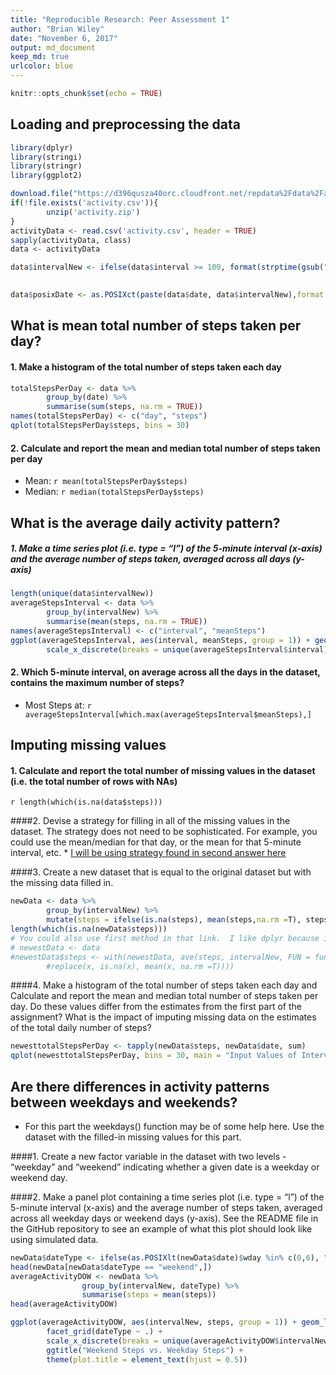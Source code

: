 ```yaml
---
title: "Reproducible Research: Peer Assessment 1"
author: "Brian Wiley"
date: "November 6, 2017"
output: md_document
keep_md: true
urlcolor: blue
---
```


```r
knitr::opts_chunk$set(echo = TRUE)
```

## Loading and preprocessing the data

```r
library(dplyr)
library(stringi)
library(stringr)
library(ggplot2)

download.file("https://d396qusza40orc.cloudfront.net/repdata%2Fdata%2Factivity.zip","~/activity.zip")
if(!file.exists('activity.csv')){
        unzip('activity.zip')
}
activityData <- read.csv('activity.csv', header = TRUE)
sapply(activityData, class)
data <- activityData

data$intervalNew <- ifelse(data$interval >= 100, format(strptime(gsub("([0-9]{1,2})([0-9]{2})", "\\1:\\2",    data$interval),"%H:%M"),"%H:%M"),ifelse(data$interval >=10,sub("^","00:", data$interval),sub("^","00:0", data$interval)))
                               

data$posixDate <- as.POSIXct(paste(data$date, data$intervalNew),format = "%Y-%m-%d %H:%M")
```

## What is mean total number of steps taken per day?
#### 1. Make a histogram of the total number of steps taken each day
```r
totalStepsPerDay <- data %>%
        group_by(date) %>%
        summarise(sum(steps, na.rm = TRUE))
names(totalStepsPerDay) <- c("day", "steps")
qplot(totalStepsPerDay$steps, bins = 30)
```

#### 2. Calculate and report the mean and median total number of steps taken per day
* Mean: `r mean(totalStepsPerDay$steps)`
* Median:  `r median(totalStepsPerDay$steps)`

## What is the average daily activity pattern?
##### 1. Make a time series plot (i.e. type = "l") of the 5-minute interval (x-axis) and the average number of steps taken, averaged across all days (y-axis)
```r
length(unique(data$intervalNew))
averageStepsInterval <- data %>%
        group_by(intervalNew) %>%
        summarise(mean(steps, na.rm = TRUE))
names(averageStepsInterval) <- c("interval", "meanSteps")
ggplot(averageStepsInterval, aes(interval, meanSteps, group = 1)) + geom_line() +
        scale_x_discrete(breaks = unique(averageStepsInterval$interval)[seq(1,length(unique(averageStepsInterval$interval)),12)])
```

#### 2. Which 5-minute interval, on average across all the days in the dataset, contains the maximum number of steps?

* Most Steps at: `r averageStepsInterval[which.max(averageStepsInterval$meanSteps),]`


## Imputing missing values

#### 1. Calculate and report the total number of missing values in the dataset (i.e. the total number of rows with NAs)
`r length(which(is.na(data$steps)))`

####2. Devise a strategy for filling in all of the missing values in the dataset. The strategy does not need to be sophisticated. For example, you could use the mean/median for that day, or the mean for that 5-minute interval, etc.
* [I will be using strategy found in second answer here](https://stackoverflow.com/questions/38687674/replace-na-with-mean-based-on-row-subset-matching-another-column)

####3. Create a new dataset that is equal to the original dataset but with the missing data filled in.
```r
newData <- data %>%
        group_by(intervalNew) %>%
        mutate(steps = ifelse(is.na(steps), mean(steps,na.rm =T), steps))
length(which(is.na(newData$steps)))
# You could also use first method in that link.  I like dplyr because it's easier to read.
# newestData <- data
#newestData$steps <- with(newestData, ave(steps, intervalNew, FUN = function(x)
        #replace(x, is.na(x), mean(x, na.rm =T))))
```

####4. Make a histogram of the total number of steps taken each day and Calculate and report the mean and median total number of steps taken per day. Do these values differ from the estimates from the first part of the assignment? What is the impact of imputing missing data on the estimates of the total daily number of steps?
```r
newesttotalStepsPerDay <- tapply(newData$steps, newData$date, sum)
qplot(newesttotalStepsPerDay, bins = 30, main = "Input Values of Interval Mean")
```

## Are there differences in activity patterns between weekdays and weekends?
* For this part the weekdays() function may be of some help here. Use the dataset with the filled-in missing values for this part.

####1. Create a new factor variable in the dataset with two levels - "weekday" and "weekend" indicating whether a given date is a weekday or weekend day.

####2. Make a panel plot containing a time series plot (i.e. type = "l") of the 5-minute interval (x-axis) and the average number of steps taken, averaged across all weekday days or weekend days (y-axis). See the README file in the GitHub repository to see an example of what this plot should look like using simulated data.
```r
newData$dateType <- ifelse(as.POSIXlt(newData$date)$wday %in% c(0,6), "weekend", "weekday")
head(newData[newData$dateType == "weekend",])
averageActivityDOW <- newData %>% 
                group_by(intervalNew, dateType) %>%
                summarise(steps = mean(steps))
head(averageActivityDOW)

ggplot(averageActivityDOW, aes(intervalNew, steps, group = 1)) + geom_line() + 
        facet_grid(dateType ~ .) +
        scale_x_discrete(breaks = unique(averageActivityDOW$intervalNew)[seq(1,length(unique(averageActivityDOW$intervalNew)),12)]) +
        ggtitle("Weekend Steps vs. Weekday Steps") +
        theme(plot.title = element_text(hjust = 0.5))
```


